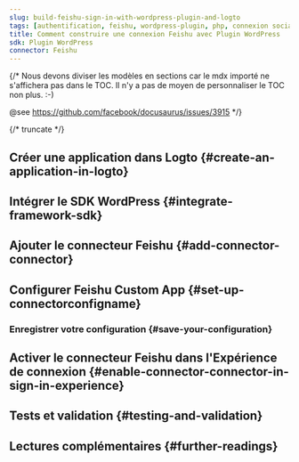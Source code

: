 ```yaml
---
slug: build-feishu-sign-in-with-wordpress-plugin-and-logto
tags: [authentification, feishu, wordpress-plugin, php, connexion sociale, connexion, login]
title: Comment construire une connexion Feishu avec Plugin WordPress
sdk: Plugin WordPress
connector: Feishu
---
```


{/*
  Nous devons diviser les modèles en sections car le mdx importé ne s'affichera pas dans le TOC.
  Il n'y a pas de moyen de personnaliser le TOC non plus. :-)

  @see https://github.com/facebook/docusaurus/issues/3915
*/}




{/* truncate */}

<Intro connector={connector} sdk="Plugin WordPress" link="https://wordpress.org/" />

## Créer une application dans Logto \{#create-an-application-in-logto}

<CreateApplication type="Traditional web" framework="WordPress" />

## Intégrer le SDK WordPress \{#integrate-framework-sdk}

<IntegrateSdk />

## Ajouter le connecteur Feishu \{#add-connector-connector}

<AddSocialConnector connector={connector} framework="WordPress" />

## Configurer Feishu Custom App \{#set-up-connectorconfigname}

<ConnectorGuide />

### Enregistrer votre configuration \{#save-your-configuration}

<SaveYourConfiguration connector={connector} />

## Activer le connecteur Feishu dans l'Expérience de connexion \{#enable-connector-connector-in-sign-in-experience}

<EnableSocialConnector connector={connector} />

## Tests et validation \{#testing-and-validation}

<TestingAndValidation connector={connector} sdk="Plugin WordPress" />

## Lectures complémentaires \{#further-readings}

<FurtherReadings />
